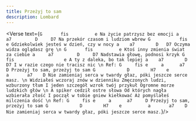 ```yaml
---
title: Przeżyj to sam
description: Lombard
---
```



<Verse text={`
G       fis          e
Na życie patrzysz bez emocji
          a     a7         D     D7
Na przekór czasom i ludziom wbrew
G           fis                   e
Gdziekolwiek jesteś w dzień, czy w nocy
      a    a7        D   D7
Oczyma widza oglądasz grę
\n
G       fis          e
Ktoś inny zmienia świat za ciebie
          a     a7         D     D7
Nadstawia głowę, podnosi krzyk
G           fis                   e
A ty z daleka, bo tak lepiej
      a    a7        D   D7
I w razie czego nie tracisz nic
\n
Ref:
G     fis e     a      a7     D
Przeżyj to sam, przeżyj to sam
G            D        H7    e          a       a7    D
Nie zamieniaj serca w twardy głaz, póki jeszcze serce masz.
\n
Widziałeś wczoraj znów w dzienniku
Zmęczonych ludzi, wzburzony tłum
I jeden szczegół wzrok twój przykuł
Ogromne morze ludzkich głów
\n
A spiker cedził ostre słowa
Od których nagła wzbierała złość
I począł w tobie gniew kiełkować
Aż pomyślałeś milczenia dość
\n
Ref:
G     fis e     a      a7     D
Przeżyj to sam, przeżyj to sam
G            D        H7    e          a       a7    D
Nie zamieniaj serca w twardy głaz, póki jeszcze serce masz.
`}/>
